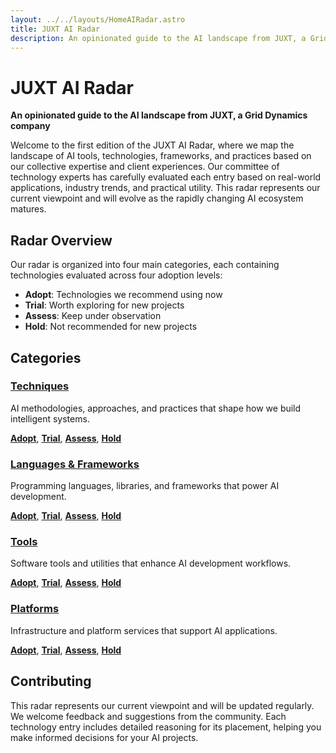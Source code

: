 ```yaml
---
layout: ../../layouts/HomeAIRadar.astro
title: JUXT AI Radar
description: An opinionated guide to the AI landscape from JUXT, a Grid Dynamics company
---
```


# JUXT AI Radar

**An opinionated guide to the AI landscape from JUXT, a Grid Dynamics company**

Welcome to the first edition of the JUXT AI Radar, where we map the landscape of AI tools, technologies, frameworks, and practices based on our collective expertise and client experiences. Our committee of technology experts has carefully evaluated each entry based on real-world applications, industry trends, and practical utility. This radar represents our current viewpoint and will evolve as the rapidly changing AI ecosystem matures.

## Radar Overview

Our radar is organized into four main categories, each containing technologies evaluated across four adoption levels:

- **Adopt**: Technologies we recommend using now
- **Trial**: Worth exploring for new projects
- **Assess**: Keep under observation
- **Hold**: Not recommended for new projects

## Categories

### [Techniques](/ai-radar/techniques/)

AI methodologies, approaches, and practices that shape how we build intelligent systems.

**[Adopt](/ai-radar/techniques/adopt)**, **[Trial](/ai-radar/techniques/trial)**, **[Assess](/ai-radar/techniques/assess)**, **[Hold](/ai-radar/techniques/hold)**

### [Languages & Frameworks](/ai-radar/languages-frameworks/)

Programming languages, libraries, and frameworks that power AI development.

**[Adopt](/ai-radar/languages-frameworks/adopt)**, **[Trial](/ai-radar/languages-frameworks/trial)**, **[Assess](/ai-radar/languages-frameworks/assess)**, **[Hold](/ai-radar/languages-frameworks/hold)**

### [Tools](/ai-radar/tools/)

Software tools and utilities that enhance AI development workflows.

**[Adopt](/ai-radar/tools/adopt)**, **[Trial](/ai-radar/tools/trial)**, **[Assess](/ai-radar/tools/assess)**, **[Hold](/ai-radar/tools/hold)**

### [Platforms](/ai-radar/platforms/)

Infrastructure and platform services that support AI applications.

**[Adopt](/ai-radar/platforms/adopt)**, **[Trial](/ai-radar/platforms/trial)**, **[Assess](/ai-radar/platforms/assess)**, **[Hold](/ai-radar/platforms/hold)**

## Contributing

This radar represents our current viewpoint and will be updated regularly. We welcome feedback and suggestions from the community. Each technology entry includes detailed reasoning for its placement, helping you make informed decisions for your AI projects.
